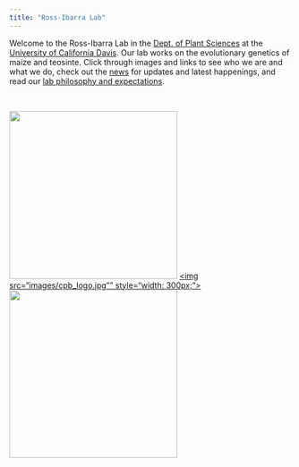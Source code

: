 ```yaml
---
title: "Ross-Ibarra Lab"
---
```

<script>
  (function(i,s,o,g,r,a,m){i['GoogleAnalyticsObject']=r;i[r]=i[r]||function(){
  (i[r].q=i[r].q||[]).push(arguments)},i[r].l=1*new Date();a=s.createElement(o),
  m=s.getElementsByTagName(o)[0];a.async=1;a.src=g;m.parentNode.insertBefore(a,m)
  })(window,document,'script','https://www.google-analytics.com/analytics.js','ga');

  ga('create', 'UA-5300959-3', 'auto');
  ga('send', 'pageview');

</script>

Welcome to the Ross-Ibarra Lab in the [Dept. of Plant Sciences](http://www.plantsciences.ucdavis.edu/plantsciences/) at the [University of California Davis](http://www.ucdavis.edu). Our lab works on the evolutionary genetics of maize and teosinte. Click through images and links to see who we are and what we do, check out the [news](news.html) for updates and latest happenings, and read our [lab philosophy and expectations](expectations.html).  

<br>

<a href="http://www.plantsciences.ucdavis.edu/plantsciences/"><img src="images/pslogo.png" style="width: 300px;"></a>
<a href="http://cpb.ucdavis.edu"><img src="images/cpb_logo.jpg"" style="width: 300px;"></a>
<a href="http://www.genomecenter.ucdavis.edu"><img src="images/GC.png" style="width: 300px;"></a>


